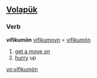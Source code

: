==[[Volapük]]==
===Verb===
'''vifikumön'''
[[vifikumoyn]] = [[vifikumön]] 
# [[get a move on]]
# [[hurry]] up

[[vo:vifikumön]]